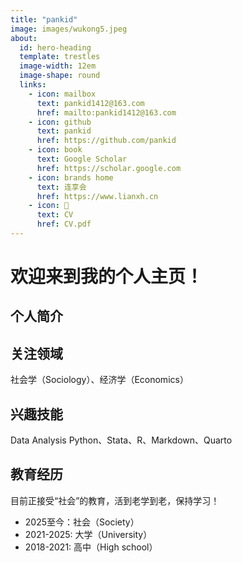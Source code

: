 ```yaml
---
title: "pankid"
image: images/wukong5.jpeg
about:
  id: hero-heading
  template: trestles
  image-width: 12em
  image-shape: round
  links:
    - icon: mailbox
      text: pankid1412@163.com
      href: mailto:pankid1412@163.com
    - icon: github
      text: pankid
      href: https://github.com/pankid
    - icon: book
      text: Google Scholar
      href: https://scholar.google.com
    - icon: brands home
      text: 连享会
      href: https://www.lianxh.cn
    - icon: 📝
      text: CV
      href: CV.pdf  
---
```


::: {#hero-heading}

# 欢迎来到我的个人主页！

## 个人简介



## 关注领域

社会学（Sociology）、经济学（Economics）

## 兴趣技能

Data Analysis
Python、Stata、R、Markdown、Quarto

## 教育经历

目前正接受“社会”的教育，活到老学到老，保持学习！

- 2025至今：社会（Society）
- 2021-2025: 大学（University）
- 2018-2021: 高中（High school）

:::
